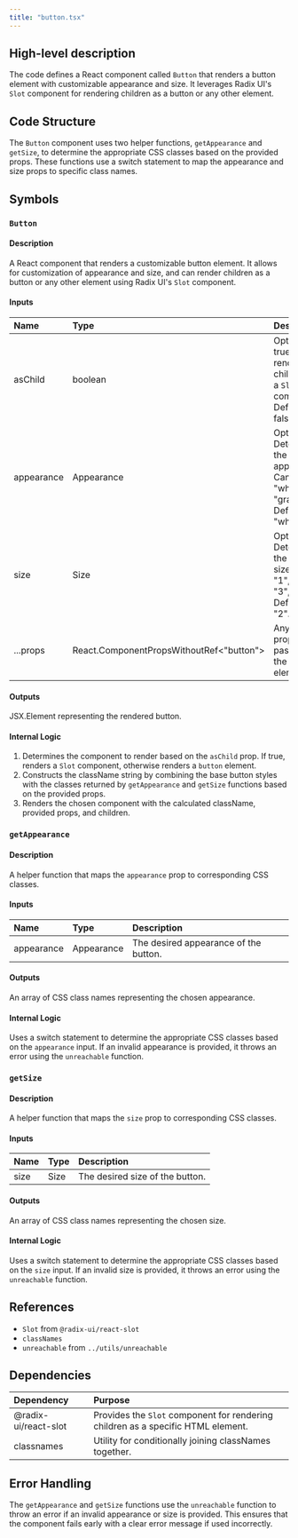 ```yaml
---
title: "button.tsx"
---
```


## High-level description
The code defines a React component called `Button` that renders a button element with customizable appearance and size. It leverages Radix UI's `Slot` component for rendering children as a button or any other element.

## Code Structure
The `Button` component uses two helper functions, `getAppearance` and `getSize`, to determine the appropriate CSS classes based on the provided props. These functions use a switch statement to map the appearance and size props to specific class names.

## Symbols

### `Button`
#### Description
A React component that renders a customizable button element. It allows for customization of appearance and size, and can render children as a button or any other element using Radix UI's `Slot` component.

#### Inputs
| Name | Type | Description |
|:-----|:-----|:------------|
| asChild | boolean | Optional. If true, renders children as a `Slot` component. Defaults to false. |
| appearance | Appearance | Optional. Determines the button's appearance. Can be "white" or "gradient". Defaults to "white". |
| size | Size | Optional. Determines the button's size. Can be "1", "2", "3", or "4". Defaults to "2". |
| ...props | React.ComponentPropsWithoutRef&lt;"button"&gt; | Any other props passed to the button element. |

#### Outputs
JSX.Element representing the rendered button.

#### Internal Logic
1. Determines the component to render based on the `asChild` prop. If true, renders a `Slot` component, otherwise renders a `button` element.
2. Constructs the className string by combining the base button styles with the classes returned by `getAppearance` and `getSize` functions based on the provided props.
3. Renders the chosen component with the calculated className, provided props, and children.

### `getAppearance`
#### Description
A helper function that maps the `appearance` prop to corresponding CSS classes.

#### Inputs
| Name | Type | Description |
|:-----|:-----|:------------|
| appearance | Appearance | The desired appearance of the button. |

#### Outputs
An array of CSS class names representing the chosen appearance.

#### Internal Logic
Uses a switch statement to determine the appropriate CSS classes based on the `appearance` input. If an invalid appearance is provided, it throws an error using the `unreachable` function.

### `getSize`
#### Description
A helper function that maps the `size` prop to corresponding CSS classes.

#### Inputs
| Name | Type | Description |
|:-----|:-----|:------------|
| size | Size | The desired size of the button. |

#### Outputs
An array of CSS class names representing the chosen size.

#### Internal Logic
Uses a switch statement to determine the appropriate CSS classes based on the `size` input. If an invalid size is provided, it throws an error using the `unreachable` function.

## References
- `Slot` from `@radix-ui/react-slot`
- `classNames`
- `unreachable` from `../utils/unreachable`

## Dependencies
| Dependency | Purpose |
|:-----------|:--------|
| @radix-ui/react-slot | Provides the `Slot` component for rendering children as a specific HTML element. |
| classnames | Utility for conditionally joining classNames together. |

## Error Handling
The `getAppearance` and `getSize` functions use the `unreachable` function to throw an error if an invalid appearance or size is provided. This ensures that the component fails early with a clear error message if used incorrectly.
